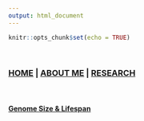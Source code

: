 ```yaml
---
output: html_document
---
```


```r
knitr::opts_chunk$set(echo = TRUE)
```

<br>

### [HOME](https://m-ohran.github.io/) | [ABOUT ME](https://m-ohran.github.io/about_me) | [RESEARCH](https://m-ohran.github.io/research)

<br>

#### [Genome Size & Lifespan](https://m-ohran.github.io/research/sex_chromosome_project)